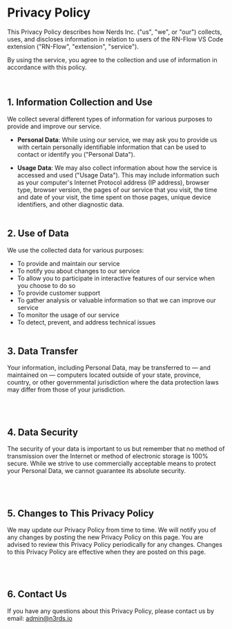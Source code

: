 # Privacy Policy

This Privacy Policy describes how Nerds Inc. ("us", "we", or "our") collects, uses, and discloses information in relation to users of the RN-Flow VS Code extension ("RN-Flow", "extension", "service").

By using the service, you agree to the collection and use of information in accordance with this policy.

<br />

## 1. Information Collection and Use

We collect several different types of information for various purposes to provide and improve our service.

- **Personal Data**: While using our service, we may ask you to provide us with certain personally identifiable information that can be used to contact or identify you ("Personal Data").

- **Usage Data**: We may also collect information about how the service is accessed and used ("Usage Data"). This may include information such as your computer's Internet Protocol address (IP address), browser type, browser version, the pages of our service that you visit, the time and date of your visit, the time spent on those pages, unique device identifiers, and other diagnostic data.
  <br />
  <br />

## 2. Use of Data

We use the collected data for various purposes:

- To provide and maintain our service
- To notify you about changes to our service
- To allow you to participate in interactive features of our service when you choose to do so
- To provide customer support
- To gather analysis or valuable information so that we can improve our service
- To monitor the usage of our service
- To detect, prevent, and address technical issues
  <br />
  <br />

## 3. Data Transfer

Your information, including Personal Data, may be transferred to — and maintained on — computers located outside of your state, province, country, or other governmental jurisdiction where the data protection laws may differ from those of your jurisdiction.

<br />
<br />

## 4. Data Security

The security of your data is important to us but remember that no method of transmission over the Internet or method of electronic storage is 100% secure. While we strive to use commercially acceptable means to protect your Personal Data, we cannot guarantee its absolute security.

<br />
<br />

## 5. Changes to This Privacy Policy

We may update our Privacy Policy from time to time. We will notify you of any changes by posting the new Privacy Policy on this page. You are advised to review this Privacy Policy periodically for any changes. Changes to this Privacy Policy are effective when they are posted on this page.

<br />
<br />

## 6. Contact Us

If you have any questions about this Privacy Policy, please contact us by email: admin@n3rds.io
